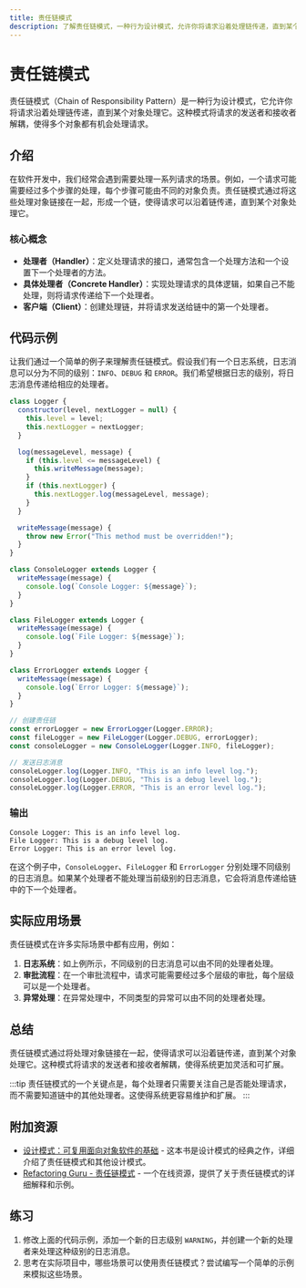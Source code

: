 ```yaml
---
title: 责任链模式
description: 了解责任链模式，一种行为设计模式，允许你将请求沿着处理链传递，直到某个对象处理它。适合初学者学习设计模式的基础知识。
---
```


# 责任链模式

责任链模式（Chain of Responsibility Pattern）是一种行为设计模式，它允许你将请求沿着处理链传递，直到某个对象处理它。这种模式将请求的发送者和接收者解耦，使得多个对象都有机会处理请求。

## 介绍

在软件开发中，我们经常会遇到需要处理一系列请求的场景。例如，一个请求可能需要经过多个步骤的处理，每个步骤可能由不同的对象负责。责任链模式通过将这些处理对象链接在一起，形成一个链，使得请求可以沿着链传递，直到某个对象处理它。

### 核心概念

- **处理者（Handler）**：定义处理请求的接口，通常包含一个处理方法和一个设置下一个处理者的方法。
- **具体处理者（Concrete Handler）**：实现处理请求的具体逻辑，如果自己不能处理，则将请求传递给下一个处理者。
- **客户端（Client）**：创建处理链，并将请求发送给链中的第一个处理者。

## 代码示例

让我们通过一个简单的例子来理解责任链模式。假设我们有一个日志系统，日志消息可以分为不同的级别：`INFO`、`DEBUG` 和 `ERROR`。我们希望根据日志的级别，将日志消息传递给相应的处理者。

```javascript
class Logger {
  constructor(level, nextLogger = null) {
    this.level = level;
    this.nextLogger = nextLogger;
  }

  log(messageLevel, message) {
    if (this.level <= messageLevel) {
      this.writeMessage(message);
    }
    if (this.nextLogger) {
      this.nextLogger.log(messageLevel, message);
    }
  }

  writeMessage(message) {
    throw new Error("This method must be overridden!");
  }
}

class ConsoleLogger extends Logger {
  writeMessage(message) {
    console.log(`Console Logger: ${message}`);
  }
}

class FileLogger extends Logger {
  writeMessage(message) {
    console.log(`File Logger: ${message}`);
  }
}

class ErrorLogger extends Logger {
  writeMessage(message) {
    console.log(`Error Logger: ${message}`);
  }
}

// 创建责任链
const errorLogger = new ErrorLogger(Logger.ERROR);
const fileLogger = new FileLogger(Logger.DEBUG, errorLogger);
const consoleLogger = new ConsoleLogger(Logger.INFO, fileLogger);

// 发送日志消息
consoleLogger.log(Logger.INFO, "This is an info level log.");
consoleLogger.log(Logger.DEBUG, "This is a debug level log.");
consoleLogger.log(Logger.ERROR, "This is an error level log.");
```

### 输出

```
Console Logger: This is an info level log.
File Logger: This is a debug level log.
Error Logger: This is an error level log.
```

在这个例子中，`ConsoleLogger`、`FileLogger` 和 `ErrorLogger` 分别处理不同级别的日志消息。如果某个处理者不能处理当前级别的日志消息，它会将消息传递给链中的下一个处理者。

## 实际应用场景

责任链模式在许多实际场景中都有应用，例如：

1. **日志系统**：如上例所示，不同级别的日志消息可以由不同的处理者处理。
2. **审批流程**：在一个审批流程中，请求可能需要经过多个层级的审批，每个层级可以是一个处理者。
3. **异常处理**：在异常处理中，不同类型的异常可以由不同的处理者处理。

## 总结

责任链模式通过将处理对象链接在一起，使得请求可以沿着链传递，直到某个对象处理它。这种模式将请求的发送者和接收者解耦，使得系统更加灵活和可扩展。

:::tip
责任链模式的一个关键点是，每个处理者只需要关注自己是否能处理请求，而不需要知道链中的其他处理者。这使得系统更容易维护和扩展。
:::

## 附加资源

- [设计模式：可复用面向对象软件的基础](https://www.amazon.com/Design-Patterns-Elements-Reusable-Object-Oriented/dp/0201633612) - 这本书是设计模式的经典之作，详细介绍了责任链模式和其他设计模式。
- [Refactoring Guru - 责任链模式](https://refactoring.guru/design-patterns/chain-of-responsibility) - 一个在线资源，提供了关于责任链模式的详细解释和示例。

## 练习

1. 修改上面的代码示例，添加一个新的日志级别 `WARNING`，并创建一个新的处理者来处理这种级别的日志消息。
2. 思考在实际项目中，哪些场景可以使用责任链模式？尝试编写一个简单的示例来模拟这些场景。
